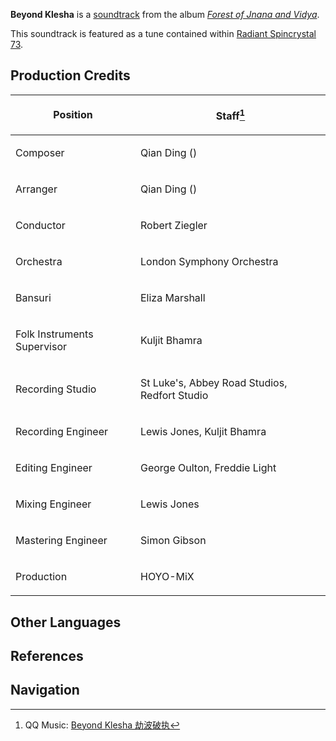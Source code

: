 {{Soundtrack Infobox
|title          =
|image          = Forest of Jnana and Vidya.png
|album          = Forest of Jnana and Vidya
|disc           = 2
|number         = 65
|featured       =
|featured2      =
|featured3      =
|featured_disc  =
|featured_disc2 =
|featured_disc3 =
|youtube_id     = sGCydUXWqgA
|spotify_id     = 4XlHIPyjaSDRNVUEpgu0to
|played_in      = Mawtiyima Forest; Chapter III
|during         = [[Mawtiyima Forest]], dialogue scene in ''[[The Empty Illusions of the Sabzeruz Festival]]''
|domain         =
|previous       = Silky Crooning
|next           = Melody of Bright New Buds
}}
'''Beyond Klesha''' is a [[soundtrack]] from the album ''[[Forest of Jnana and Vidya]]''.

This soundtrack is featured as a tune contained within [[Radiant Spincrystal 73]].

==Production Credits==
{| class="wikitable" style="text-align:left; height:0.5em"
! Position
! Staff<ref>QQ Music: [https://y.qq.com/n/ryqq/songDetail/000jiQhy1KVXee Beyond Klesha 劫波破执]</ref>
|-
! Composer
| Qian Ding ({{zh|丁谦}})
|-
! Arranger
| Qian Ding ({{zh|丁谦}})
|-
! Conductor
| Robert Ziegler
|-
! Orchestra
| London Symphony Orchestra
|-
! Bansuri
| Eliza Marshall
|-
! Folk Instruments Supervisor
| Kuljit Bhamra
|-
! Recording Studio
| St Luke's, Abbey Road Studios, Redfort Studio
|-
! Recording Engineer
| Lewis Jones, Kuljit Bhamra
|-
! Editing Engineer
| George Oulton, Freddie Light
|-
! Mixing Engineer
| Lewis Jones
|-
! Mastering Engineer
| Simon Gibson
|-
! Production
| HOYO-MiX
|}
<!--
==Videos==
<gallery hideaddbutton="true" captionalign="center">
</gallery>

==Trivia==
-->
==Other Languages==
{{Other Languages
|en      = Beyond Klesha
|zhs     = 劫波破执
|zhs_rm  = Jiébō Pòzhí
|zht     = 劫波破執
|zht_rm  = Jiébō Pòzhí
|zh_tl   = 
|ja      = 劫が晴らす煩悩
|ja_rm   = Kou ga Harasu Bonnou
|ja_tl   = 
|ko      = Beyond Klesha<ref name="RS">{{Ref/Item|Radiant Spincrystal 73|note=Korean, Spanish, French, Russian, Thai, Vietnamese, German, Indonesian, Portuguese, Turkish, Italian}}</ref>
|es      = Beyond Klesha<ref name="RS" />
|fr      = Beyond Klesha<ref name="RS" />
|ru      = Beyond Klesha<ref name="RS" />
|th      = Beyond Klesha<ref name="RS" />
|vi      = Rời Xa Phiền Não<ref name="RS" />
|vi_tl   = 
|de      = Beyond Klesha<ref name="RS" />
|id      = Beyond Klesha<ref name="RS" />
|pt      = Beyond Klesha<ref name="RS" />
|tr      = Beyond Klesha<ref name="RS" />
|it      = Oltre Klesha<ref name="RS" />
|it_tl   = Beyond Klesha
}}

==References==
{{Reflist}}

==Navigation==
{{Soundtrack Navbox|Forest of Jnana and Vidya}}